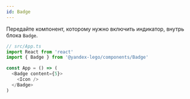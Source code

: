 ```yaml
---
id: Badge
---
```


Передайте компонент, которому нужно включить индикатор, внутрь блока `Badge`.

```ts
// src/App.ts
import React from 'react'
import { Badge } from '@yandex-lego/components/Badge'

const App = () => (
  <Badge content={5}>
    <Icon />
  </Badge>
)
```
